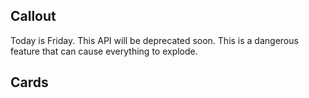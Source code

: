 
## Callout
<Callout type="info" emoji="ℹ️">
  Today is Friday.
</Callout>

<Callout type="warning" emoji="⚠️">
  This API will be deprecated soon.
</Callout>

<Callout type="error" emoji="️🚫">
  This is a dangerous feature that can cause everything to explode.
</Callout>

## Cards
<Cards>
  <Card title="Callout" href="/docs/guide/built-ins/callout" />
  <Card title="Tabs" href="/docs/guide/built-ins/tabs" />
  <Card title="Steps" href="/docs/guide/built-ins/steps" />
</Cards>